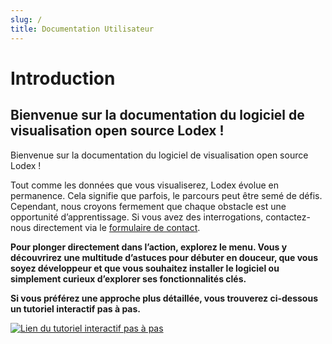 ```yaml
---
slug: /
title: Documentation Utilisateur
---
```


# Introduction

## Bienvenue sur la documentation du logiciel de visualisation open source Lodex !

Bienvenue sur la documentation du logiciel de visualisation open source Lodex !

Tout comme les données que vous visualiserez, Lodex évolue en permanence.
Cela signifie que parfois, le parcours peut être semé de défis. Cependant,
nous croyons fermement que chaque obstacle est une opportunité d’apprentissage.
Si vous avez des interrogations,
contactez-nous directement via le [formulaire de contact](https://www.lodex.fr/contact/).

**Pour plonger directement dans l’action, explorez le menu.
Vous y découvrirez une multitude d’astuces pour débuter en douceur,
que vous soyez développeur et que vous souhaitez installer le logiciel ou
simplement curieux d’explorer ses fonctionnalités clés.**

**Si vous préférez une approche plus détaillée,
vous trouverez ci-dessous un tutoriel interactif pas à pas.**


<div style={{
  height: 'fit-content',
  width: 'fit-content',
  marginLeft: 'auto',
  marginRight: 'auto'
}}>
  <a
    href="https://callisto-formation.fr/course/view.php?id=194"
    target="_blank"
    rel="nofollow noopener noreferrer"
  >
    <img
      src={boutonModule}
      style={{border: 'none'}}
      alt="Lien du tutoriel interactif pas à pas"
    />
  </a>
</div>


